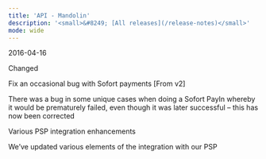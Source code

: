 ```yaml
---
title: 'API - Mandolin'  
description: '<small>&#8249; [All releases](/release-notes)</small>'
mode: wide
---
```

<span class="date">2016-04-16</span>  
  
  
<div class="pill pill-blue">Changed</div>
  

Fix an occasional bug with Sofort payments [From v2]  

There was a bug in some unique cases when doing a Sofort PayIn whereby it would be prematurely failed, even though it was later successful – this has now been corrected  

Various PSP integration enhancements  

We’ve updated various elements of the integration with our PSP